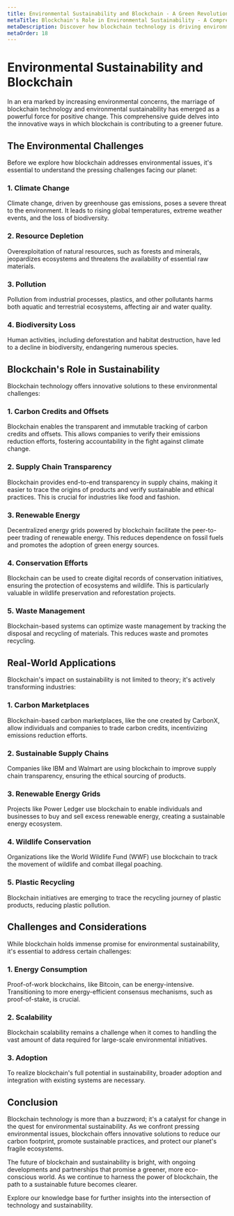 ```yaml
---
title: Environmental Sustainability and Blockchain - A Green Revolution
metaTitle: Blockchain's Role in Environmental Sustainability - A Comprehensive Guide
metaDescription: Discover how blockchain technology is driving environmental sustainability, reducing carbon footprint, and promoting eco-friendly practices.
metaOrder: 18
---
```


# Environmental Sustainability and Blockchain

In an era marked by increasing environmental concerns, the marriage of blockchain technology and environmental sustainability has emerged as a powerful force for positive change. This comprehensive guide delves into the innovative ways in which blockchain is contributing to a greener future.

## The Environmental Challenges

Before we explore how blockchain addresses environmental issues, it's essential to understand the pressing challenges facing our planet:

### 1. Climate Change

Climate change, driven by greenhouse gas emissions, poses a severe threat to the environment. It leads to rising global temperatures, extreme weather events, and the loss of biodiversity.

### 2. Resource Depletion

Overexploitation of natural resources, such as forests and minerals, jeopardizes ecosystems and threatens the availability of essential raw materials.

### 3. Pollution

Pollution from industrial processes, plastics, and other pollutants harms both aquatic and terrestrial ecosystems, affecting air and water quality.

### 4. Biodiversity Loss

Human activities, including deforestation and habitat destruction, have led to a decline in biodiversity, endangering numerous species.

## Blockchain's Role in Sustainability

Blockchain technology offers innovative solutions to these environmental challenges:

### 1. Carbon Credits and Offsets

Blockchain enables the transparent and immutable tracking of carbon credits and offsets. This allows companies to verify their emissions reduction efforts, fostering accountability in the fight against climate change.

### 2. Supply Chain Transparency

Blockchain provides end-to-end transparency in supply chains, making it easier to trace the origins of products and verify sustainable and ethical practices. This is crucial for industries like food and fashion.

### 3. Renewable Energy

Decentralized energy grids powered by blockchain facilitate the peer-to-peer trading of renewable energy. This reduces dependence on fossil fuels and promotes the adoption of green energy sources.

### 4. Conservation Efforts

Blockchain can be used to create digital records of conservation initiatives, ensuring the protection of ecosystems and wildlife. This is particularly valuable in wildlife preservation and reforestation projects.

### 5. Waste Management

Blockchain-based systems can optimize waste management by tracking the disposal and recycling of materials. This reduces waste and promotes recycling.

## Real-World Applications

Blockchain's impact on sustainability is not limited to theory; it's actively transforming industries:

### 1. Carbon Marketplaces

Blockchain-based carbon marketplaces, like the one created by CarbonX, allow individuals and companies to trade carbon credits, incentivizing emissions reduction efforts.

### 2. Sustainable Supply Chains

Companies like IBM and Walmart are using blockchain to improve supply chain transparency, ensuring the ethical sourcing of products.

### 3. Renewable Energy Grids

Projects like Power Ledger use blockchain to enable individuals and businesses to buy and sell excess renewable energy, creating a sustainable energy ecosystem.

### 4. Wildlife Conservation

Organizations like the World Wildlife Fund (WWF) use blockchain to track the movement of wildlife and combat illegal poaching.

### 5. Plastic Recycling

Blockchain initiatives are emerging to trace the recycling journey of plastic products, reducing plastic pollution.

## Challenges and Considerations

While blockchain holds immense promise for environmental sustainability, it's essential to address certain challenges:

### 1. Energy Consumption

Proof-of-work blockchains, like Bitcoin, can be energy-intensive. Transitioning to more energy-efficient consensus mechanisms, such as proof-of-stake, is crucial.

### 2. Scalability

Blockchain scalability remains a challenge when it comes to handling the vast amount of data required for large-scale environmental initiatives.

### 3. Adoption

To realize blockchain's full potential in sustainability, broader adoption and integration with existing systems are necessary.

## Conclusion

Blockchain technology is more than a buzzword; it's a catalyst for change in the quest for environmental sustainability. As we confront pressing environmental issues, blockchain offers innovative solutions to reduce our carbon footprint, promote sustainable practices, and protect our planet's fragile ecosystems.

The future of blockchain and sustainability is bright, with ongoing developments and partnerships that promise a greener, more eco-conscious world. As we continue to harness the power of blockchain, the path to a sustainable future becomes clearer.

Explore our knowledge base for further insights into the intersection of technology and sustainability.
